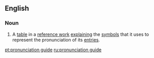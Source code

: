 ==English==

===Noun===
{{en-noun|head=[[pronunciation]] [[guide]]}}

# {{label|en|countable}} A [[table]] in a [[reference work]] [[explain]]ing the [[symbol]]s that it uses to represent the pronunciation of its [[entry|entries]].

[[pt:pronunciation guide]]
[[ru:pronunciation guide]]
